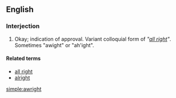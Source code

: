 ==English==

===Interjection===
{{en-interj}}

# {{slang|informal}} Okay; indication of approval.  Variant colloquial form of ''"[[all right]]"''. Sometimes "awight" or "ah'ight".

====Related terms====
* [[all right]]
* [[alright]]

[[simple:awright]]